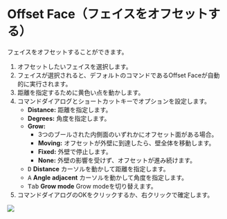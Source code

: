 
<Reference shortcut="Shift-O" command="Offset Face" button="" />

# Offset Face（フェイスをオフセットする）

フェイスをオフセットすることができます。

1. オフセットしたいフェイスを選択します。
2. フェイスが選択されると、デフォルトのコマンドであるOffset Faceが自動的に実行されます。
3. 距離を指定するために黄色い点を動かします。
4. コマンドダイアログとショートカットキーでオプションを設定します。
    - **Distance:** 距離を指定します。
    - **Degrees:** 角度を指定します。
    - **Grow:**
        - 3つのブールされた内側面のいずれかにオフセット面がある場合。
        - **Moving:** オフセットが外壁に到達したら、壁全体を移動します。
        - **Fixed:** 外壁で停止します。
        - **None:** 外壁の影響を受けず、オフセットが進み続けます。
    - <kbd>D</kbd> **Distance** カーソルを動かして距離を指定します。
    - <kbd>A</kbd> **Angle adjacent** カーソルを動かして角度を指定します。
    - <kbd>Tab</kbd> **Grow mode** Grow modeを切り替えます。
5. コマンドダイアログのOKをクリックするか、右クリックで確定します。

![](/img/offset-face.gif)


